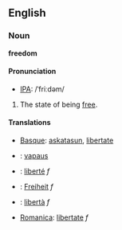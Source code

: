 == English ==
<!-- this seems to be for "free"
=== Etymology ===
From Old-English [[freo]], from Proto-Germanic *''frijaz'', which derives from Proto Indo-European *''prijos-'' ''dear, beloved''.
-->

=== Noun ===
'''freedom'''

====Pronunciation====
*[[IPA]]: /ˈfriːdəm/

# The state of being [[free]].

==== Translations ====
*[[Basque]]: [[askatasun]], [[libertate]]
*{{msg:fi}}: [[vapaus]]
*{{msg:fr}}: [[liberté]] ''f''
*{{msg:de}}: [[Freiheit]] ''f''
*{{msg:it}}: [[libertà]] ''f''
*[[Romanica]]: [[libertate]] ''f''